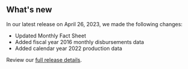 ## What's new

In our latest release on April 26, 2023, we made the following changes:

- Updated <Link href="/fact-sheet" linkType="default">Monthly Fact Sheet</Link>
- Added <Link href="/downloads/disbursements-by-month/" linkType="default">fiscal year 2016 monthly disbursements data</Link>
- Added <Link href="/downloads/production/" linkType="default">calendar year 2022 production data</Link>

Review our [full release details](https://github.com/ONRR/nrrd/releases).
